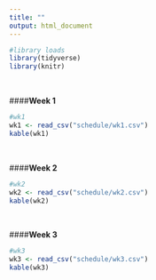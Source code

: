 ```yaml
---
title: ""
output: html_document
---
```


```r
#library loads
library(tidyverse)
library(knitr)
```

<br>

####**Week 1**  
```r
#wk1
wk1 <- read_csv("schedule/wk1.csv")
kable(wk1)

```

<br>

####**Week 2**  
```r
#wk2
wk2 <- read_csv("schedule/wk2.csv")
kable(wk2)

```

<br>

####**Week 3**
```r
#wk3
wk3 <- read_csv("schedule/wk3.csv")
kable(wk3)

```

